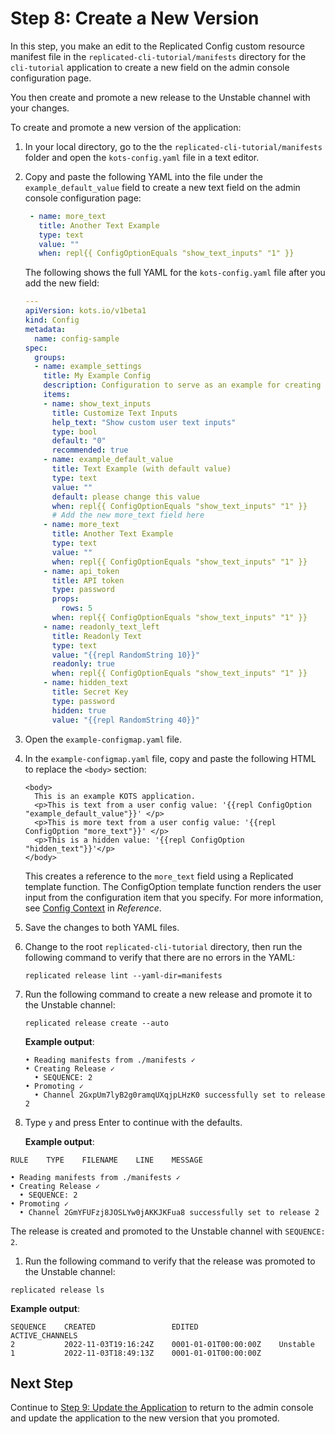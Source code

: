 # Step 8: Create a New Version

In this step, you make an edit to the Replicated Config custom resource manifest file in the `replicated-cli-tutorial/manifests` directory for the `cli-tutorial` application to create a new field on the admin console configuration page.

You then create and promote a new release to the Unstable channel with your changes.

To create and promote a new version of the application:

1. In your local directory, go to the the `replicated-cli-tutorial/manifests` folder and open the `kots-config.yaml` file in a text editor.

1. Copy and paste the following YAML into the file under the `example_default_value` field to create a new text field on the admin console configuration page:

   ```yaml
    - name: more_text
      title: Another Text Example
      type: text
      value: ""
      when: repl{{ ConfigOptionEquals "show_text_inputs" "1" }}
   ```
   The following shows the full YAML for the `kots-config.yaml` file after you add the new field:

   ```yaml
   ---
   apiVersion: kots.io/v1beta1
   kind: Config
   metadata:
     name: config-sample
   spec:
     groups:
     - name: example_settings
       title: My Example Config
       description: Configuration to serve as an example for creating your own. See [https://kots.io/reference/v1beta1/config/](https://kots.io/reference/v1beta1/config/) for configuration docs. In this case, we provide example fields for configuring an Nginx welcome page.
       items:
       - name: show_text_inputs
         title: Customize Text Inputs
         help_text: "Show custom user text inputs"
         type: bool
         default: "0"
         recommended: true
       - name: example_default_value
         title: Text Example (with default value)
         type: text
         value: ""
         default: please change this value
         when: repl{{ ConfigOptionEquals "show_text_inputs" "1" }}
         # Add the new more_text field here
       - name: more_text
         title: Another Text Example
         type: text
         value: ""
         when: repl{{ ConfigOptionEquals "show_text_inputs" "1" }}
       - name: api_token
         title: API token
         type: password
         props:
           rows: 5
         when: repl{{ ConfigOptionEquals "show_text_inputs" "1" }}
       - name: readonly_text_left
         title: Readonly Text
         type: text
         value: "{{repl RandomString 10}}"
         readonly: true
         when: repl{{ ConfigOptionEquals "show_text_inputs" "1" }}
       - name: hidden_text
         title: Secret Key
         type: password
         hidden: true
         value: "{{repl RandomString 40}}"

   ```

1. Open the `example-configmap.yaml` file.

1. In the `example-configmap.yaml` file, copy and paste the following HTML to replace the `<body>` section:

   ```
   <body>
     This is an example KOTS application.
     <p>This is text from a user config value: '{{repl ConfigOption "example_default_value"}}' </p>
     <p>This is more text from a user config value: '{{repl ConfigOption "more_text"}}' </p>
     <p>This is a hidden value: '{{repl ConfigOption "hidden_text"}}'</p>
   </body>
   ```
    This creates a reference to the `more_text` field using a Replicated template function. The ConfigOption template function renders the user input from the configuration item that you specify. For more information, see [Config Context](/reference/template-functions-config-context) in _Reference_.

1. Save the changes to both YAML files.

1. Change to the root `replicated-cli-tutorial` directory, then run the following command to verify that there are no errors in the YAML:

   ```
   replicated release lint --yaml-dir=manifests
   ```

1. Run the following command to create a new release and promote it to the Unstable channel:

   ```
   replicated release create --auto
   ```

   **Example output**:

   ```
   • Reading manifests from ./manifests ✓
   • Creating Release ✓
     • SEQUENCE: 2
   • Promoting ✓
     • Channel 2GxpUm7lyB2g0ramqUXqjpLHzK0 successfully set to release 2
   ```

1. Type `y` and press Enter to continue with the defaults.

   **Example output**:

  ```
  RULE    TYPE    FILENAME    LINE    MESSAGE

  • Reading manifests from ./manifests ✓
  • Creating Release ✓
    • SEQUENCE: 2
  • Promoting ✓
    • Channel 2GmYFUFzj8JOSLYw0jAKKJKFua8 successfully set to release 2
  ```

  The release is created and promoted to the Unstable channel with `SEQUENCE: 2`.

1. Run the following command to verify that the release was promoted to the Unstable channel:

  ```
  replicated release ls
  ```
  **Example output**:

  ```
  SEQUENCE    CREATED                 EDITED                  ACTIVE_CHANNELS
  2           2022-11-03T19:16:24Z    0001-01-01T00:00:00Z    Unstable
  1           2022-11-03T18:49:13Z    0001-01-01T00:00:00Z
  ```

## Next Step

Continue to [Step 9: Update the Application](tutorial-cli-update-app) to return to the admin console and update the application to the new version that you promoted.
